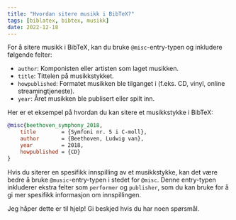 ```yaml
---
title: "Hvordan sitere musikk i BibTeX?"
tags: [biblatex, bibtex, musikk]
date: 2022-12-18
---
```


For å sitere musikk i BibTeX, kan du bruke `@misc`-entry-typen og inkludere følgende felter:

-   `author`: Komponisten eller artisten som laget musikken.
-   `title`: Tittelen på musikkstykket.
-   `howpublished`: Formatet musikken ble tilganget i (f.eks. CD, vinyl, online streamingtjeneste).
-   `year`: Året musikken ble publisert eller spilt inn.

Her er et eksempel på hvordan du kan sitere et musikkstykke i BibTeX:


<CiteDrive />

```bibtex
@misc{beethoven_symphony_2018,
	title        = {Symfoni nr. 5 i C-moll},
	author       = {Beethoven, Ludwig van},
	year         = 2018,
	howpublished = {CD}
}
```

Hvis du siterer en spesifikk innspilling av et musikkstykke, kan det være bedre å bruke `@music`-entry-typen i stedet for `@misc`. Denne entry-typen inkluderer ekstra felter som `performer` og `publisher`, som du kan bruke for å gi mer spesifikk informasjon om innspillingen.

Jeg håper dette er til hjelp! Gi beskjed hvis du har noen spørsmål.